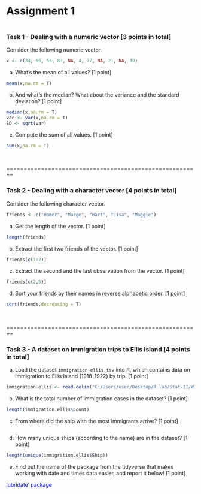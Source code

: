 Assignment 1
========================================================


```{r}

```


### Task 1 - Dealing with a numeric vector [3 points in total]


Consider the following numeric vector.

```{r}
x <- c(34, 56, 55, 87, NA, 4, 77, NA, 21, NA, 39)
```

a)  What's the mean of all values? [1 point]

```{r}
mean(x,na.rm = T)
```

b) And what's the median? What about the variance and the standard deviation? [1 point]

```{r}
median(x,na.rm = T)
var <- var(x,na.rm = T)
SD <- sqrt(var)
```

c) Compute the sum of all values. [1 point]

```{r}
sum(x,na.rm = T)
```

<br>

========================================================

### Task 2 - Dealing with a character vector  [4 points in total]

Consider the following character vector.

```{r}
friends <- c("Homer", "Marge", "Bart", "Lisa", "Maggie")
```


a) Get the length of the vector. [1 point]

```{r}
length(friends)
```

b) Extract the first two friends of the vector. [1 point]

```{r}
friends[c(1:2)]
```

c) Extract the second and the last observation from the vector. [1 point]

```{r}
friends[c(2,5)]
```

d) Sort your friends by their names in reverse alphabetic order. [1 point]

```{r}
sort(friends,decreasing = T)
```


<br>

========================================================

### Task 3 - A dataset on immigration trips to Ellis Island  [4 points in total]

a) Load the dataset `immigration-ellis.tsv` into R, which contains data on immigration to Ellis Island (1918-1922) by trip. [1 point]

```{r}
immigration.ellis <- read.delim("C:/Users/user/Desktop/R lab/Stat-II/W1-Installing Gtub and Rmarck/LAB- ii/immigration-ellis.tsv")
```

b) What is the total number of immigration cases in the dataset? [1 point]

```{r}
length(immigration.ellis$Count)
```

c) From where did the ship with the most immigrants arrive? [1 point]

```{r}

```

d) How many unique ships (according to the name) are in the dataset? [1 point]

```{r}
length(unique(immigration.ellis$Ship))
```

e) Find out the name of the package from the tidyverse that makes working with date and times data easier, and report it below! [1 point]

<div style="color:blue">
lubridate' package
</div>





